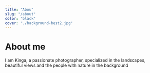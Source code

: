 ```yaml
---
title: "Abou"
slug: "/about"
color: "black"
cover: "./background-best2.jpg"
---
```


# About me

I am Kinga, a passionate photographer, specialized in the landscapes, beautiful views and the people with nature in the background

